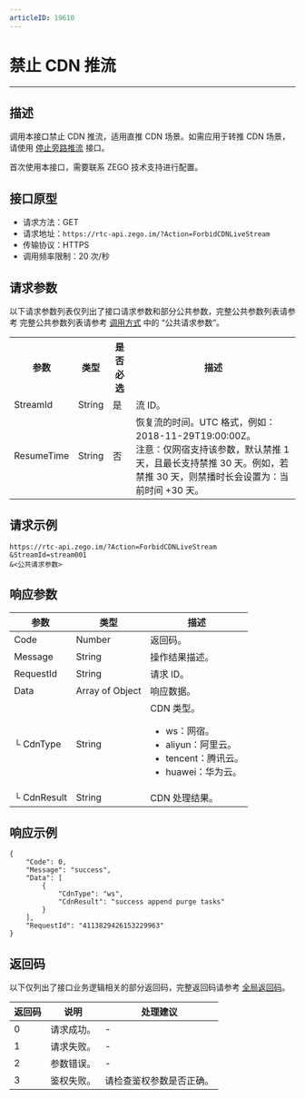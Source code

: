 ```yaml
---
articleID: 19610
---
```



# 禁止 CDN 推流

---

## 描述

调用本接口禁止 CDN 推流，适用直推 CDN 场景。如需应用于转推 CDN 场景，请使用 [停止旁路推流](!media/DeleteCDNTransferRule) 接口。

<Warning title="注意">


首次使用本接口，需要联系 ZEGO 技术支持进行配置。

</Warning>



## 接口原型

- 请求方法：GET
- 请求地址：`https://rtc-api.zego.im/?Action=ForbidCDNLiveStream`
- 传输协议：HTTPS
- 调用频率限制：20 次/秒


## 请求参数

以下请求参数列表仅列出了接口请求参数和部分公共参数，完整公共参数列表请参考 完整公共参数列表请参考 [调用方式](./../making-api-requests.mdx#公共请求参数) 中的 “公共请求参数”。


<table>
  
<tbody><tr>
<th>参数</th>
<th>类型</th>
<th>是否必选</th>
<th>描述</th>
</tr>
<tr>
<td>StreamId</td>
<td>String</td>
<td>是</td>
<td>流 ID。</td>
</tr>
<tr>
<td>ResumeTime</td>
<td>String</td>
<td>否</td>
<td>恢复流的时间。UTC 格式，例如：2018-11-29T19:00:00Z。<br />
注意：仅网宿支持该参数，默认禁推 1 天，且最长支持禁推 30 天。例如，若禁推 30 天，则禁播时长会设置为：当前时间 +30 天。</td>
</tr>
</tbody></table>


## 请求示例

```
https://rtc-api.zego.im/?Action=ForbidCDNLiveStream
&StreamId=stream001
&<公共请求参数>
```

## 响应参数


| 参数 | 类型 | 描述 |
|---|---|---|
| Code | Number | 返回码。 |
| Message | String | 操作结果描述。 |
| RequestId | String | 请求 ID。 |
| Data | Array of Object | 响应数据。 |
| └ CdnType | String | CDN 类型。<ul><li>ws：网宿。</li><li>aliyun：阿里云。</li><li>tencent：腾讯云。</li><li>huawei：华为云。</li></ul> |
| └ CdnResult | String | CDN 处理结果。 |




## 响应示例

```
{
    "Code": 0,
    "Message": "success",
    "Data": [
        {
            "CdnType": "ws",
            "CdnResult": "success append purge tasks"
        }
    ],
    "RequestId": "4113829426153229963"
}
```

## 返回码

以下仅列出了接口业务逻辑相关的部分返回码，完整返回码请参考 [全局返回码](!global_return_code)。

|返回码|说明|处理建议|
|-----|------|-----|
| 0 | 请求成功。 |-|
| 1 | 请求失败。 |-|
| 2 | 参数错误。 |-|
| 3 | 鉴权失败。 | 请检查鉴权参数是否正确。|
